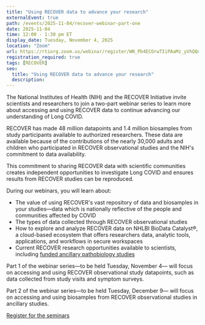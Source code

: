 ```yaml
---
title: "Using RECOVER data to advance your research"
externalEvent: true
path: /events/2025-11-04/recover-webinar-part-one
date: 2025-11-04
time: 12:00 - 1:30 pm ET
display_date: Tuesday, November 4, 2025
location: "Zoom"
url: https://rtiorg.zoom.us/webinar/register/WN_Pb4ECOrwTIiPAaMz_yVhQQ#/registration
registration_required: true
tags: [RECOVER]
seo:
  title: "Using RECOVER data to advance your research"
  description:
---
```

The National Institutes of Health (NIH) and the RECOVER Initiative invite scientists and researchers to join a two-part webinar series to learn more about accessing and using RECOVER data to continue advancing our understanding of Long COVID.
 
RECOVER has made 48 million datapoints and 1.4 million biosamples from study participants available to authorized researchers. These data are available because of the contributions of the nearly 30,000 adults and children who participated in RECOVER observational studies and the NIH's commitment to data availability.
 
This commitment to sharing RECOVER data with scientific communities creates independent opportunities to investigate Long COVID and ensures results from RECOVER studies can be reproduced.
 
During our webinars, you will learn about:
- The value of using RECOVER's vast repository of data and biosamples in your studies—data which is nationally reflective of the people and communities affected by COVID
- The types of data collected through RECOVER observational studies
- How to explore and analyze RECOVER data on NHLBI BioData Catalyst®, a cloud-based ecosystem that offers researchers data, analytic tools, applications, and workflows in secure workspaces
- Current RECOVER research opportunities available to scientists, including [funded ancillary pathobiology studies](https://recovercovid.org/funding#current)
 
Part 1 of the webinar series—to be held Tuesday, November 4— will focus on accessing and using RECOVER observational study datapoints, such as data collected from study visits and symptom surveys.
 
Part 2 of the webinar series—to be held Tuesday, December 9— will focus on accessing and using biosamples from RECOVER observational studies in ancillary studies.
 
[Register for the seminars](https://rtiorg.zoom.us/webinar/register/WN_Pb4ECOrwTIiPAaMz_yVhQQ#/registration)